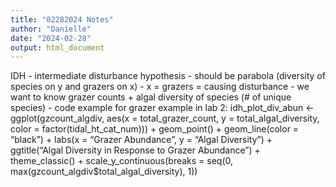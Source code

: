 ---
title: "02282024 Notes"
author: "Danielle"
date: "2024-02-28"
output: html_document
---

IDH - intermediate disturbance hypothesis
- should be parabola (diversity of species on y and grazers on x)
  - x = grazers = causing disturbance 
  - we want to know grazer counts + algal diversity of species (# of unique species)
  - code example for grazer example in lab 2:
idh_plot_div_abun <- ggplot(gzcount_algdiv, aes(x = total_grazer_count, y = total_algal_diversity, color = factor(tidal_ht_cat_num))) +
  geom_point() +
  geom_line(color = "black") +
  labs(x = "Grazer Abundance", y = "Algal Diversity") +
  ggtitle("Algal Diversity in Response to Grazer Abundance") +
  theme_classic() + 
  scale_y_continuous(breaks = seq(0, max(gzcount_algdiv$total_algal_diversity), 1)) 
  
  
  
  
  
  
  
  
  
  
  
  
  
  